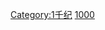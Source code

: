 {{Commonscat|1st-millennium establishments}}

[[Category:1千纪|Category:1千纪]]
[[Category:依千紀劃分的建立|1000]]